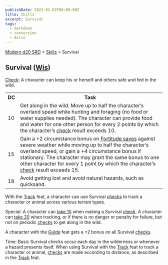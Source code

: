 ```yaml
---
publishDate: 2023-01-02T00:00:00Z
title: Skills
excerpt: Survival
tags:
  - markdown
  - conversion
  - Astro
---
```


[Modern d20 SRD](/#modernD20) > [Skills](modern-d20-srd-skills-index) > Survival

## Survival ([Wis](modern-d20-srd-basics-ability-scores))

[Check](modern-d20-srd-skills-skill-basics-php#skill-check-index): A character
can keep his or herself and others safe and fed in the wild.


<table> <tr> <th>DC</th> <th>Task</th> </tr> <tr><td> 10</td><td> Get along in the wild. Move up to half the character’s overland speed while hunting and foraging (no food or water supplies needed). The character can provide food and water for one other person for every 2 points by which the character’s <a href="modern-d20-srd-skills-skill-basics-php#skill-check-index">check</a> result exceeds 10. </td> </tr> <tr class="shaded"><td> 15</td><td> Gain a +2 circumstance bonus on <a  href="modern-d20-srd-basics-saving-throws">Fortitude saves</a> against severe weather while moving up to half the character’s overland speed, or gain a +4 circumstance bonus if stationary. The character may grant the same bonus to one other character for every 1 point by which the character’s <a href="modern-d20-srd-skills-skill-basics-php#skill-check-index">check</a> result exceeds 15. </td> </tr> <tr><td> 18</td><td> Avoid getting lost and avoid natural hazards, such as quicksand. </td></tr></table>



With the [Track](modern-d20-srd-feats-track) feat, a character can use
Survival [checks](modern-d20-srd-skills-skill-basics-php#skill-check-index) to
track a character or animal across various terrain types.

Special: A character can [take 10](modern-d20-srd-skills-skill-basics-php#take10-index) when making a Survival [check](modern-d20-srd-skills-skill-basics-php#skill-check-index). A character can [take 20](modern-d20-srd-skills-skill-basics-php#take20-index) when tracking, or if there is no danger
or penalty for failure, but not on periodic [checks](modern-d20-srd-skills-skill-basics-php#skill-check-index) to get along in the wild.

A character with the [Guide](modern-d20-srd-feats-guide) feat gets a +2 bonus
on all Survival [checks](modern-d20-srd-skills-skill-basics-php#skill-check-index).

Time: Basic Survival checks occur each day in the wilderness or whenever a
hazard presents itself. When using Survival with the [Track](modern-d20-srd-feats-track) feat to track a character or animal, [checks](modern-d20-srd-skills-skill-basics-php#skill-check-index) are made according to distance, as
described in the [Track](modern-d20-srd-feats-track) feat.

